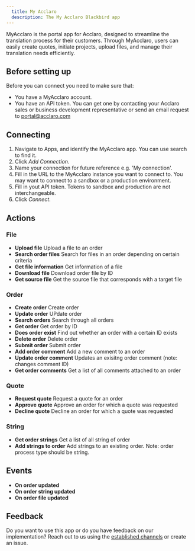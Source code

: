 ```yaml
---
  title: My Acclaro
  description: The My Acclaro Blackbird app
---
```


<LinkCard title="View on Github" target="_blank" href="https://github.com/bb-io/Acclaro" icon="github" />

MyAcclaro is the portal app for Acclaro, designed to streamline the translation process for their customers. Through MyAcclaro, users can easily create quotes, initiate projects, upload files, and manage their translation needs efficiently.

## Before setting up

Before you can connect you need to make sure that:

- You have a MyAcclaro account.
- You have an API token. You can get one by contacting your Acclaro sales or business development representative or send an email request to portal@acclaro.com

## Connecting

1. Navigate to Apps, and identify the MyAcclaro app. You can use search to find it.
2. Click _Add Connection_.
3. Name your connection for future reference e.g. 'My connection'.
4. Fill in the URL to the MyAcclaro instance you want to connect to. You may want to connect to a sandbox or a production environment.
5. Fill in yout API token. Tokens to sandbox and production are not interchangeable.
7. Click _Connect_.

## Actions

###  File

- **Upload file** Upload a file to an order
- **Search order files** Search for files in an order depending on certain criteria
- **Get file information** Get information of a file
- **Download file** Download order file by ID
- **Get source file** Get the source file that corresponds with a target file

###  Order

- **Create order** Create order
- **Update order** UPdate order
- **Search orders** Search through all orders
- **Get order** Get order by ID
- **Does order exist** Find out whether an order with a certain ID exists
- **Delete order** Delete order
- **Submit order** Submit order
- **Add order comment** Add a new comment to an order
- **Update order comment** Updates an exisitng order comment (note: changes comment ID)
- **Get order comments** Get a list of all comments attached to an order

###  Quote

- **Request quote** Request a quote for an order
- **Approve quote** Approve an order for which a quote was requested
- **Decline quote** Decline an order for which a quote was requested

###  String

- **Get order strings** Get a list of all string of order
- **Add strings to order** Add strings to an existing order. Note: order process type should be string.

## Events

- **On order updated**
- **On order string updated**
- **On order file updated**

## Feedback

Do you want to use this app or do you have feedback on our implementation? Reach out to us using the [established channels](https://www.blackbird.io/) or create an issue.

